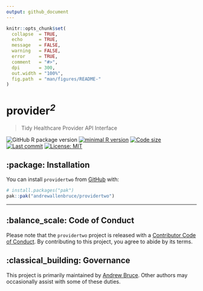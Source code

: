 ```yaml
---
output: github_document
---
```


```r
knitr::opts_chunk$set(
  collapse  = TRUE,
  echo      = TRUE,
  message   = FALSE, 
  warning   = FALSE,
  error     = TRUE,
  comment   = "#>",
  dpi       = 300, 
  out.width = "100%",
  fig.path  = "man/figures/README-"
)
```

<h1 align="left"><b>provider</b><sup><i>2</i></sup></h1>

> Tidy Healthcare Provider API Interface

<!-- badges: start -->

![GitHub R package version](https://img.shields.io/github/r-package/v/andrewallenbruce/providertwo?style=flat-square&logo=R&label=Package&color=%23192a38)
[![minimal R version](https://img.shields.io/badge/R%20%3E%3D-4.4.2-red.svg)](https://cran.r-project.org/)
[![Code size](https://img.shields.io/github/languages/code-size/andrewallenbruce/providertwo.svg)](https://github.com/andrewallenbruce/providertwo)
[![Last commit](https://img.shields.io/github/last-commit/andrewallenbruce/providertwo.svg)](https://github.com/andrewallenbruce/providertwo/commits/master)
[![License: MIT](https://img.shields.io/badge/license-MIT-blue.svg)](https://choosealicense.com/licenses/mit/)

<!-- badges: end -->

## :package: Installation

You can install `providertwo` from [GitHub](https://github.com/) with:

``` r
# install.packages("pak")
pak::pak("andrewallenbruce/providertwo")
```

------------------------------------------------------------------------------

## :balance_scale: Code of Conduct

Please note that the `providertwo` project is released with a [Contributor Code of Conduct](https://andrewallenbruce.github.io/providertwo/CODE_OF_CONDUCT.html). By contributing to this project, you agree to abide by its terms.

## :classical_building: Governance

This project is primarily maintained by [Andrew Bruce](https://github.com/andrewallenbruce). Other authors may occasionally assist with some of these duties.
